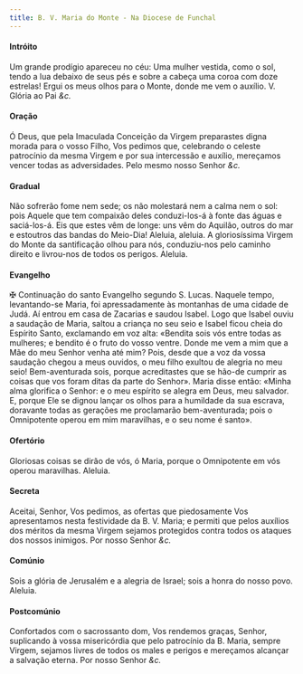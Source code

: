 ```yaml
---
title: B. V. Maria do Monte - Na Diocese de Funchal
---
```


<h4 class="text-center">Intróito</h4>
<div class="container-fluid">
  <div class="row">
    <span class="text-justify"></span>
<span class="text-justify">
      Um grande prodígio apareceu no céu: Uma mulher vestida, como o sol, tendo
      a lua debaixo de seus pés e sobre a cabeça uma coroa com doze estrelas!
      Ergui os meus olhos para o Monte, donde me vem o auxílio.
      <em></em>
      V. Glória ao Pai <em>&c.</em>
    </span>
</div>

<h4 class="text-center">Oração</h4>
<div class="container-fluid">
  <div class="row">
    <span class="text-justify"></span>
<span class="text-justify">
      Ó Deus, que pela Imaculada Conceição da Virgem preparastes digna morada
      para o vosso Filho, Vos pedimos que, celebrando o celeste patrocínio da
      mesma Virgem e por sua intercessão e auxílio, mereçamos vencer todas as
      adversidades. Pelo mesmo nosso Senhor <em>&c.</em>
    </span>
</div>

<h4 class="text-center">Gradual</h4>
<div class="container-fluid">
  <div class="row">
    <span class="text-justify"></span>
<span class="text-justify">
      Não sofrerão fome nem sede; os não molestará nem a calma nem o sol: pois
      Aquele que tem compaixão deles conduzi-los-á à fonte das águas e
      saciá-los-á. Eis que estes vêm de longe: uns vêm do Aquilão, outros do mar
      e estoutros das bandas do Meio-Dia!
    </span>
<span class="text-justify"></span>
<span class="text-justify">
      Aleluia, aleluia. A gloriosíssima Virgem do Monte da santificação olhou
      para nós, conduziu-nos pelo caminho direito e livrou-nos de todos os
      perigos. Aleluia.
    </span>
</div>

<h4 class="text-center">Evangelho</h4>
<div class="container-fluid">
  <div class="row">
    <span class="text-justify"></span>
<span class="text-justify">
      <span class="text-red-500">&#10016;</span> Continuação do santo Evangelho
      segundo S. Lucas.
    </span>
<span class="text-justify"></span>
<span class="text-justify">
      Naquele tempo, levantando-se Maria, foi apressadamente às montanhas de uma
      cidade de Judá. Aí entrou em casa de Zacarias e saudou Isabel. Logo que
      Isabel ouviu a saudação de Maria, saltou a criança no seu seio e Isabel
      ficou cheia do Espírito Santo, exclamando em voz alta: «Bendita sois vós
      entre todas as mulheres; e bendito é o fruto do vosso ventre. Donde me vem
      a mim que a Mãe do meu Senhor venha até mim? Pois, desde que a voz da
      vossa saudação chegou a meus ouvidos, o meu filho exultou de alegria no
      meu seio! Bem-aventurada sois, porque acreditastes que se hão-de cumprir
      as coisas que vos foram ditas da parte do Senhor». Maria disse então:
      «Minha alma glorifica o Senhor: e o meu espírito se alegra em Deus, meu
      salvador. E, porque Ele se dignou lançar os olhos para a humildade da sua
      escrava, doravante todas as gerações me proclamarão bem-aventurada; pois o
      Omnipotente operou em mim maravilhas, e o seu nome é santo».
    </span>
</div>

<h4 class="text-center">Ofertório</h4>
<div class="container-fluid">
  <div class="row">
    <span class="text-justify"></span>
<span class="text-justify">
      Gloriosas coisas se dirão de vós, ó Maria, porque o Omnipotente em vós
      operou maravilhas. Aleluia.
    </span>
</div>

<h4 class="text-center">Secreta</h4>
<div class="container-fluid">
  <div class="row">
    <span class="text-justify"></span>
<span class="text-justify">
      Aceitai, Senhor, Vos pedimos, as ofertas que piedosamente Vos apresentamos
      nesta festividade da B. V. Maria; e permiti que pelos auxílios dos méritos
      da mesma Virgem sejamos protegidos contra todos os ataques dos nossos
      inimigos. Por nosso Senhor <em>&c.</em>
    </span>
</div>

<h4 class="text-center">Comúnio</h4>
<div class="container-fluid">
  <div class="row">
    <span class="text-justify"></span>
<span class="text-justify">
      Sois a glória de Jerusalém e a alegria de Israel; sois a honra do nosso
      povo. Aleluia.
    </span>
</div>

<h4 class="text-center">Postcomúnio</h4>
<div class="container-fluid">
  <div class="row">
    <span class="text-justify"></span>
<span class="text-justify">
      Confortados com o sacrossanto dom, Vos rendemos graças, Senhor, suplicando
      à vossa misericórdia que pelo patrocínio da B. Maria, sempre Virgem,
      sejamos livres de todos os males e perigos e mereçamos alcançar a salvação
      eterna. Por nosso Senhor <em>&c.</em>
    </span>
</div>
